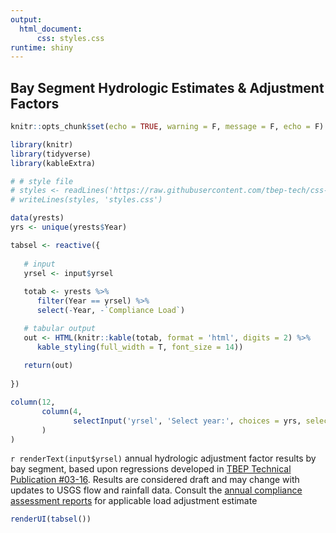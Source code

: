 ```yaml
---
output: 
  html_document:
      css: styles.css
runtime: shiny
---
```


## Bay Segment Hydrologic Estimates & Adjustment Factors

```r
knitr::opts_chunk$set(echo = TRUE, warning = F, message = F, echo = F)

library(knitr)
library(tidyverse)
library(kableExtra)

# # style file
# styles <- readLines('https://raw.githubusercontent.com/tbep-tech/css-styling/master/styles.css')
# writeLines(styles, 'styles.css')

data(yrests)
yrs <- unique(yrests$Year)
```

```r
tabsel <- reactive({
   
   # input 
   yrsel <- input$yrsel
   
   totab <- yrests %>% 
      filter(Year == yrsel) %>% 
      select(-Year, -`Compliance Load`) 

   # tabular output
   out <- HTML(knitr::kable(totab, format = 'html', digits = 2) %>% 
      kable_styling(full_width = T, font_size = 14))
   
   return(out)
   
})
```

```r
column(12, 
       column(4, 
              selectInput('yrsel', 'Select year:', choices = yrs, selected = max(yrs))
       )
)
```

`r renderText(input$yrsel)` annual hydrologic adjustment factor results by bay segment, based upon regressions developed in [TBEP Technical Publication #03-16](https://drive.google.com/file/d/11NT0NQ2WbPO6pVZaD7P7Z6qjcwO1jxHw/view). Results are considered draft and may change with updates to USGS flow and rainfall data.  Consult the [annual compliance assessment reports](https://tbep.org/our-work/library/?table_filter=compliance){target="_blank"} for applicable load adjustment estimate
   
```r
renderUI(tabsel())
```